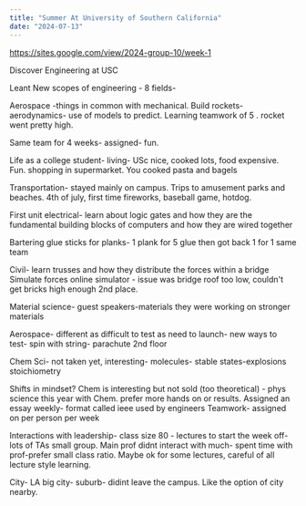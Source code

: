 ```yaml
---
title: "Summer At University of Southern California"
date: "2024-07-13"
---
```


https://sites.google.com/view/2024-group-10/week-1

Discover Engineering at USC

Leant New scopes of engineering - 8 fields- 

Aerospace -things in common with mechanical. Build rockets- aerodynamics- use of models to predict. Learning teamwork of 5 . rocket went pretty high. 

Same team for 4 weeks- assigned- fun. 

Life as a college student- living- USc nice, cooked lots, food expensive. Fun. shopping in supermarket. You cooked pasta and bagels 

Transportation- stayed mainly on campus. Trips to amusement parks and beaches. 4th of july, first time fireworks, baseball game, hotdog. 

First unit electrical- learn about logic gates and how they are the fundamental building blocks of computers and how they are wired together

Bartering glue sticks for planks- 1 plank for 5 glue then got back 1 for 1 same team 

Civil- learn trusses and how they distribute the forces within a bridge 
Simulate forces online simulator - issue was bridge roof too low, couldn't get bricks high enough 2nd place. 

Material science- guest speakers-materials they were working on stronger materials 

Aerospace-  different as difficult to test as need to launch- new ways to test- spin with string- parachute 2nd floor 

Chem Sci- not taken yet, interesting- molecules- stable states-explosions stoichiometry

Shifts in mindset? 
Chem is interesting but not sold (too theoretical) - phys science this year with Chem. prefer more hands on or results. 
Assigned an essay weekly- format called ieee used by engineers 
Teamwork- assigned on per person per week 

Interactions with leadership- class size 80 - lectures to start the week off- lots of TAs small group. Main prof didnt interact with much- spent time with prof-prefer small class ratio. Maybe ok for some lectures, careful of all lecture style learning. 

City- LA big city- suburb- didint leave the campus. Like the option of city nearby. 
